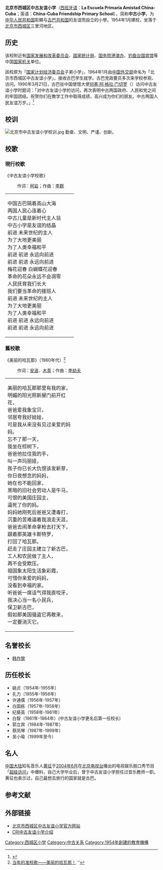 {{Infobox School
| name = 北京市西城区中古友谊小学
| other_name =  {{lang|es|La Escuela Primaria Amistad China-Cuba }}
| image = China-Cuba Friendship Primary School (20201125141012).jpg
| motto = 勤奋 文明 严谨 创新
| established = 1954年1月
| type = 公立小学|公立   
| affiliation = 
| district = 月坛学区
| grades = 六年制
| president =
| principal =
| dean =
| faculty =
| staff =
| students = 
| conference =
| colors =
| mascot =
| location = [[北京市|北京市]][[西城區|西城區]][[月坛街道|月坛街道]]三里河一区39號
| coordinates = {{coord|39.914370|116.334117|display=inline,title}}
| free_label = 邮编
| free_text = 100045
| free_label2 = 
| free_text2 = 
| free_label3 =
| magazine =
| free_text3 =
| website = [http://www.xjzhgyyxx.org/ 北京市西城区中古友谊小学网站]
}}
'''北京市西城区中古友谊小学'''（[[西班牙语|西班牙语]]：'''La Escuela Primaria Amistad China-Cuba'''；英语：'''China-Cuba Friendship Primary School'''），简称'''中古小学'''，为[[中华人民共和国|中华人民共和国]]彰顯与[[古巴共和国|古巴共和国]]的友谊而設立的小學。1954年1月建校，坐落于[[北京市|北京市]][[西城区|西城区]]三里河地区。

==历史==
该校附近有[[国家发展和改革委员会|国家发展和改革委员会]]、[[国家统计局|国家统计局]]、[[国务院港澳办|国务院港澳办]]、[[钓鱼台国宾馆|钓鱼台国宾馆]]等中国[[国家机关|国家机关]]单位。

該校原为「[[国家计划经济委员会|国家计划经济委员会]]子弟小学」，1964年1月由[[中華人民共和國外交部|中国外交部]]命名为「北京市西城区中古友谊小学」，接收古巴学生就学。古巴党政要员多次来学校参观、访问。1990年3月21日，古巴驻中国使馆大使[[何塞·阿·格拉·门切罗|何塞·阿·格拉·门切罗]]（{{lang|Es|José Armando Guerra Menchero}}）访问中古友谊小学时题词：「对中古友谊小学的访问，再次表明中古两国政府、人民和党之间的牢固团结。祝贺你们在教学工作中取得成绩，高兴成为你们的朋友。中古两国人民友谊万岁。」<ref>{{Cite web |url=http://www.xjzhgyyxx.org/second/dwjl/dwjl.htm |title=与古巴友好往来 |accessdate=2011-03-19 |archive-date=2011-10-30 |archive-url=https://web.archive.org/web/20111030000843/http://www.xjzhgyyxx.org/second/dwjl/dwjl.htm |dead-url=no }}</ref>

==校训==
[[File:北京市中古友谊小学校训.jpg|thumb]]
勤奋、文明、严谨、创新。

==校歌==
===現行校歌===
《中古友谊小学校歌》
:作词：[[柯岩_(作家)|柯岩]]；作曲：[[李群|李群]]

{| width="90%"
|-----
| valign="top" width="50%" |
中国古巴隔着高山大海<br>
两国人民心连着心<br>
中古儿童是新时代主人翁<br>
中古小学是友谊的结晶<br>
前进  未来世纪的主人<br>
为了大地更美丽<br>
为了人类幸福和平<br>
前进  前进  永远向前进<br>
前进  前进  永远向前进<br>
梅花迎春  白蝴蝶花迎春<br>
革命的花朵永远不会凋零<br>
人民抚育我们长大<br>
我们要当革命的接班人<br>
前进  未来世纪的主人<br>
为了大地更美丽<br>
为了人类幸福和平<br>
前进  前进  永远向前进<br>
前进  前进  永远向前进<br>
|}

===舊校歌===
《美丽的哈瓦那》（1960年代）<ref>[http://blog.sina.com.cn/s/blog_74b1b65b0100owfl.html 当年的准校歌——美丽的哈瓦那！] {{Wayback|url=http://blog.sina.com.cn/s/blog_74b1b65b0100owfl.html |date=20160305025936 }}''</ref>
:作词：[[安波_(音乐家)|安波]]、[[木青|木青]]；作曲：[[李劫夫|李劫夫]]

{| width="90%"
|-----
| valign="top" width="50%" |
美丽的哈瓦那那里有我的家，<br> 
明媚的阳光照新屋门前开红花， <br>
爸爸爱我象宝贝， <br>
邻居夸我好娃娃， <br>
可是我从来没有见过亲爱的妈妈。 <br>
忘不了那一天， <br>
我坐在棕树下， <br>
爸爸他拉住我的手， <br>
叫一声玛丽娅， <br>
孩子你已长大仇恨该发新芽， <br>
你日夜想念的妈妈， <br>
她在也不能回家， <br>
黑暗的旧社会劳动人是牛马， <br>
可恨的美国庄园主， <br>
逼死了你的妈。 <br>
妈妈她刚死后爸爸又遭毒打， <br>
沉重的苦难逼着我浪走天涯， <br>
爸爸去闹革命拿枪去打天下， <br>
跟着那英雄卡斯特罗， <br>
打回了哈瓦那。 <br>
赶走了庄园主建立了新古巴， <br>
工人和农民做了主人， <br>
再不会受欺压。 <br>
祖国象太阳生活象彩霞， <br>
可惜你亲爱的妈妈， <br>
没看到幸福的家。 <br>
听爸爸一席话气得我直咬牙， <br>
我决心当一名小民兵， <br>
保卫新古巴， <br>
假如那美国强盗它再敢来， <br>
一定要消灭它。<br>
|}

==名誉校长==
*[[韩作黎|韩作黎]]

==历任校长==
*姚贞（1954年-1955年）
*孔力（1955年-1956年）
*许通儒（1956年-1957年）
*白国栋（1957年-1958年）
*纪葵英（1958年-1961年）
*白智（1961年-1984年）(中古友谊小学更名后第一任校长)
*郭立宾（1984年-1987年）
*蔡凤琴（1987年-1999年）
*吴小瑜（1999年至今）

==名人==
[[中国大陆|中国大陆]]知名音乐人[[黄征|黄征]]于[[2004年6月|2004年6月]]在[[北京电视台|北京电视台]]播出的电视娱乐脱口秀节目「[[超级访问|超级访问]]」中爆料，自己大学毕业后，曾于中古友谊小学担任过音乐教师一职。黄征也表示过，自己最想去旅行的国家就是古巴。

== 参考文献 ==
{{reflist|2}}

==外部链接==
*[http://www.xjzhgyyxx.org/ 北京市西城区中古友谊小学官方网站]{{Wayback|url=http://www.xjzhgyyxx.org/ |date=20110226094125 }}
*[http://espanol.cri.cn/1161/2010/09/20/1s204768.htm CRI中古友谊小学介绍]{{Wayback|url=http://espanol.cri.cn/1161/2010/09/20/1s204768.htm |date=20130622230428 }}{{Es}}

[[Category:西城区小学|Category:西城区小学]]
[[Category:中古关系|Category:中古关系]]
[[Category:1954年創建的教育機構|Category:1954年創建的教育機構]]